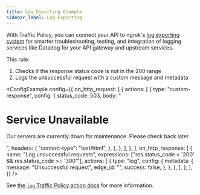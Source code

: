 ```yaml
---
title: Log Exporting Example
sidebar_label: Log Exporting
---
```



With Traffic Policy, you can connect your API to ngrok's [log exporting system](/docs/obs/) for smarter troubleshooting, testing, and integration of logging services like Datadog for your API gateway and upstream services.

This rule:

1. Checks if the response status code is not in the 200 range
1. Logs the unsuccessful request with a custom message and metadata

<ConfigExample
	config={{
		on_http_request: [
			{
				actions: [
					{
						type: "custom-response",
						config: {
							status_code: 503,
							body:
								"<html><body><h1>Service Unavailable</h1><p>Our servers are currently down for maintenance. Please check back later.</p></body></html>",
							headers: {
								"content-type": "text/html",
							},
						},
					},
				],
			},
		],
		on_http_response: [
			{
				name: "Log unsuccessful requests",
				expressions: ["res.status_code < '200' && res.status_code >= '300'"],
				actions: [
					{
						type: "log",
						config: {
							metadata: {
								message: "Unsuccessful request",
								edge_id: "<YOUR-NGROK-DOMAIN>",
								success: false,
							},
						},
					},
				],
			},
		],
	}}
/>

See [the `log` Traffic Policy action docs](/traffic-policy/actions/log/) for more information.

